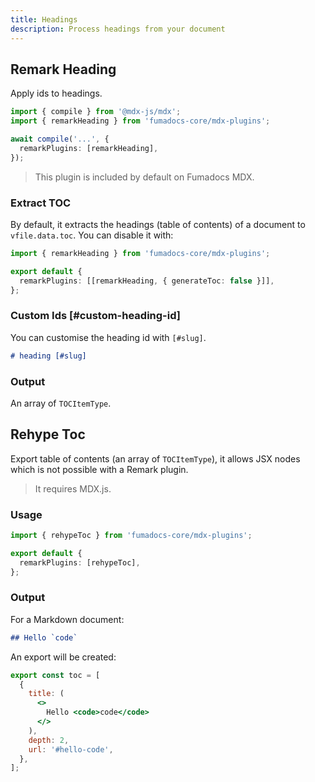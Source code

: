 ```yaml
---
title: Headings
description: Process headings from your document
---
```


## Remark Heading

Apply ids to headings.

```ts title="MDX Compiler"
import { compile } from '@mdx-js/mdx';
import { remarkHeading } from 'fumadocs-core/mdx-plugins';

await compile('...', {
  remarkPlugins: [remarkHeading],
});
```

> This plugin is included by default on Fumadocs MDX.

### Extract TOC

By default, it extracts the headings (table of contents) of a document to `vfile.data.toc`.
You can disable it with:

```ts
import { remarkHeading } from 'fumadocs-core/mdx-plugins';

export default {
  remarkPlugins: [[remarkHeading, { generateToc: false }]],
};
```

### Custom Ids [#custom-heading-id]

You can customise the heading id with `[#slug]`.

```md
# heading [#slug]
```

### Output

An array of `TOCItemType`.

<AutoTypeTable path="./content/docs/headless/props.ts" name="TOCItemType" />

## Rehype Toc

Export table of contents (an array of `TOCItemType`), it allows JSX nodes which is not possible with a Remark plugin.

> It requires MDX.js.

### Usage

```ts
import { rehypeToc } from 'fumadocs-core/mdx-plugins';

export default {
  remarkPlugins: [rehypeToc],
};
```

### Output

For a Markdown document:

```md
## Hello `code`
```

An export will be created:

```jsx
export const toc = [
  {
    title: (
      <>
        Hello <code>code</code>
      </>
    ),
    depth: 2,
    url: '#hello-code',
  },
];
```
